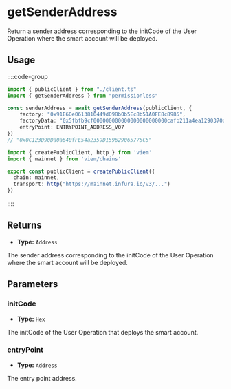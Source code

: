 
<VersionWarning version="0.1" />

# getSenderAddress

Return a sender address corresponding to the initCode of the User Operation where the smart account will be deployed.

## Usage

::::code-group

```ts [example.ts]
import { publicClient } from "./client.ts"
import { getSenderAddress } from "permissionless"

const senderAddress = await getSenderAddress(publicClient, {
    factory: "0x91E60e0613810449d098b0b5Ec8b51A0FE8c8985",
    factoryData: "0x5fbfb9cf000000000000000000000000cafb211a4ea1290370d43732fed4da817a2e11ed0000000000000000000000000000000000000000000000000000000000000000"
    entryPoint: ENTRYPOINT_ADDRESS_V07
})
// "0x0C123D90Da0a640fFE54a2359D159629065775C5"
```

```ts [client.ts]
import { createPublicClient, http } from 'viem'
import { mainnet } from 'viem/chains'

export const publicClient = createPublicClient({ 
  chain: mainnet,
  transport: http("https://mainnet.infura.io/v3/...")
})
```

::::

## Returns

- **Type:** `Address`

The sender address corresponding to the initCode of the User Operation where the smart account will be deployed.

## Parameters

### initCode

- **Type:** `Hex`

The initCode of the User Operation that deploys the smart account.

### entryPoint

- **Type:** `Address`

The entry point address.